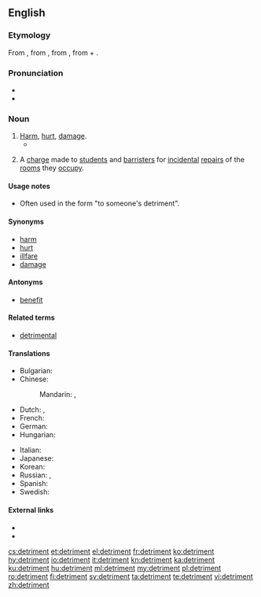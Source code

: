 {{also|détriment}}
==English==

===Etymology===
From {{etyl|fro|en}} {{term|detriement|lang=fro}}, from {{etyl|la|en}} {{term|detrimentum||loss, damage, literally a rubbing off|lang=la}}, from {{term|deterere||to rub off, wear}}, from {{term|de-||down, away}} + {{term|terere||to rub}}.

===Pronunciation===
* {{IPA|/ˈdɛtɹɪmənt/|lang=en}}
* {{audio|en-us-detriment.ogg|Audio (US)|lang=en}}

===Noun===
{{wikipedia|detriment (astrology)}}
{{en-noun}}

# [[harm|Harm]], [[hurt]], [[damage]].
#* {{quote-book
|year=1872
|author=Fyodor Dostoyevsky
|title=The Possessed
|chapter=7
|url=http://ebooks.adelaide.edu.au/d/dostoyevsky/d72p/chapter7.html
|passage=“But marriage in secret, Nikolay Vsyevolodovitch — a fatal secret. I receive money from you, and I'm suddenly asked the question, 'What's that money for?' My hands are tied; I cannot answer to the '''detriment''' of my sister, to the detriment of the family honour.”}}
# {{context|UK|obsolete|lang=en}} A [[charge]] made to [[student]]s and [[barrister]]s for [[incidental]] [[repair]]s of the [[room]]s they [[occupy]].

====Usage notes====
* Often used in the form "to someone's detriment".

====Synonyms====
* [[harm]]
* [[hurt]]
* [[illfare]]
* [[damage]]

====Antonyms====
* [[benefit]]

====Related terms====
* [[detrimental]]

====Translations====
{{trans-top|harm, hurt, damage}}
* Bulgarian: {{t+|bg|вреда|f|tr=vréda}}
* Chinese:
*: Mandarin: {{t+|cmn|損害}}, {{t+|cmn|损害|tr=sǔnhài}}
* Dutch: {{t+|nl|schade|n}}, {{t+|nl|schadelijk}}
* French: {{t+|fr|détriment|m}}
* German: {{t+|de|Schaden|m}}
* Hungarian: {{t+|hu|hátrány}}
{{trans-mid}}
* Italian: {{t+|it|detrimento|m}}
* Japanese: {{t+|ja|損害|tr=そんがい, songai|sc=Jpan}}
* Korean: {{t|ko|상해|sc=Kore}}
* Russian: {{t+|ru|вред|m|tr=vred}}, {{t+|ru|ущерб|m|tr=uščérb}}
* Spanish: {{t+|es|detrimento}}
* Swedish: {{t+|sv|skada|c}}
{{trans-bottom}}

====External links====
* {{R:Webster 1913}}
* {{R:Century 1911}}

[[cs:detriment]]
[[et:detriment]]
[[el:detriment]]
[[fr:detriment]]
[[ko:detriment]]
[[hy:detriment]]
[[io:detriment]]
[[it:detriment]]
[[kn:detriment]]
[[ka:detriment]]
[[ku:detriment]]
[[hu:detriment]]
[[ml:detriment]]
[[my:detriment]]
[[pl:detriment]]
[[ro:detriment]]
[[fi:detriment]]
[[sv:detriment]]
[[ta:detriment]]
[[te:detriment]]
[[vi:detriment]]
[[zh:detriment]]